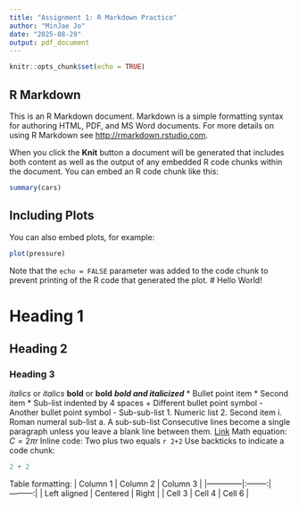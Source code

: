 ```yaml
---
title: "Assignment 1: R Markdown Practice"
author: "MinJae Jo"
date: "2025-08-29"
output: pdf_document
---
```


```r
knitr::opts_chunk$set(echo = TRUE)
```

## R Markdown

This is an R Markdown document. Markdown is a simple formatting syntax for authoring HTML, PDF, and MS Word documents. For more details on using R Markdown see <http://rmarkdown.rstudio.com>.

When you click the **Knit** button a document will be generated that includes both content as well as the output of any embedded R code chunks within the document. You can embed an R code chunk like this:

```r
summary(cars)
```

## Including Plots

You can also embed plots, for example:

```r
plot(pressure)
```
Note that the `echo = FALSE` parameter was added to the code chunk to prevent printing of the R code that generated the plot.
# Hello World!












# Heading 1
## Heading 2
### Heading 3
*italics* or _italics_
**bold** or __bold__
***bold and italicized***
* Bullet point item
* Second item
* Sub-list indented by 4 spaces
+ Different bullet point symbol
- Another bullet point symbol
- Sub-sub-list
1. Numeric list
2. Second item
i. Roman numeral sub-list
a. A sub-sub-list
Consecutive
lines
become a single paragraph
unless you leave a blank line
between them.
[Link](https://www.google.com)
Math equation: $C = 2 \pi r$
Inline code: Two plus two equals `r 2+2`
Use backticks to indicate a code chunk:
```r
2 + 2
```
Table formatting:
| Column 1 | Column 2 | Column 3 |
|--------------|:--------:|---------:|
| Left aligned | Centered | Right |
| Cell 3 | Cell 4 | Cell 6 |